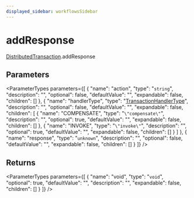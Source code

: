 ```yaml
---
displayed_sidebar: workflowsSidebar
---
```



# addResponse

[DistributedTransaction](../../classes/DistributedTransaction.mdx).addResponse

## Parameters

<ParameterTypes parameters={[
  {
    "name": "action",
    "type": "`string`",
    "description": "",
    "optional": false,
    "defaultValue": "",
    "expandable": false,
    "children": []
  },
  {
    "name": "handlerType",
    "type": "[TransactionHandlerType](../../enums/TransactionHandlerType.mdx)",
    "description": "",
    "optional": false,
    "defaultValue": "",
    "expandable": false,
    "children": [
      {
        "name": "COMPENSATE",
        "type": "`\"compensate\"`",
        "description": "",
        "optional": true,
        "defaultValue": "",
        "expandable": false,
        "children": []
      },
      {
        "name": "INVOKE",
        "type": "`\"invoke\"`",
        "description": "",
        "optional": true,
        "defaultValue": "",
        "expandable": false,
        "children": []
      }
    ]
  },
  {
    "name": "response",
    "type": "`unknown`",
    "description": "",
    "optional": false,
    "defaultValue": "",
    "expandable": false,
    "children": []
  }
]} />

## Returns

<ParameterTypes parameters={[
  {
    "name": "void",
    "type": "`void`",
    "optional": true,
    "defaultValue": "",
    "description": "",
    "expandable": false,
    "children": []
  }
]} />
